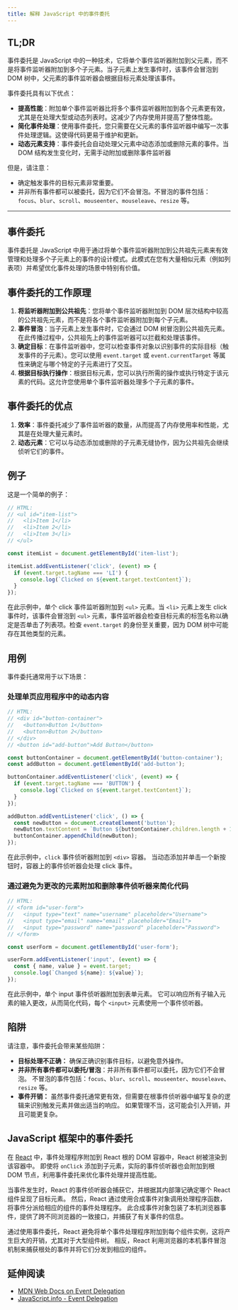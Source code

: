 ```yaml
---
title: 解释 JavaScript 中的事件委托
---
```


## TL;DR

事件委托是 JavaScript 中的一种技术，它将单个事件监听器附加到父元素，而不是将事件监听器附加到多个子元素。当子元素上发生事件时，该事件会冒泡到 DOM 树中，父元素的事件监听器会根据目标元素处理该事件。

事件委托具有以下优点：

* **提高性能**：附加单个事件监听器比将多个事件监听器附加到各个元素更有效，尤其是在处理大型或动态列表时。这减少了内存使用并提高了整体性能。
* **简化事件处理**：使用事件委托，您只需要在父元素的事件监听器中编写一次事件处理逻辑。这使得代码更易于维护和更新。
* **动态元素支持**：事件委托会自动处理父元素中动态添加或删除元素的事件。当 DOM 结构发生变化时，无需手动附加或删除事件监听器

但是，请注意：

* 确定触发事件的目标元素非常重要。
* 并非所有事件都可以被委托，因为它们不会冒泡。不冒泡的事件包括：`focus`、`blur`、`scroll`、`mouseenter`、`mouseleave`、`resize` 等。

***

## 事件委托

事件委托是 JavaScript 中用于通过将单个事件监听器附加到公共祖先元素来有效管理和处理多个子元素上的事件的设计模式。此模式在您有大量相似元素（例如列表项）并希望优化事件处理的场景中特别有价值。

## 事件委托的工作原理

1. **将监听器附加到公共祖先**：您将单个事件监听器附加到 DOM 层次结构中较高的公共祖先元素，而不是将各个事件监听器附加到每个子元素。
2. **事件冒泡**：当子元素上发生事件时，它会通过 DOM 树冒泡到公共祖先元素。在此传播过程中，公共祖先上的事件监听器可以拦截和处理该事件。
3. **确定目标**：在事件监听器中，您可以检查事件对象以识别事件的实际目标（触发事件的子元素）。您可以使用 `event.target` 或 `event.currentTarget` 等属性来确定与哪个特定的子元素进行了交互。
4. **根据目标执行操作**：根据目标元素，您可以执行所需的操作或执行特定于该元素的代码。这允许您使用单个事件监听器处理多个子元素的事件。

## 事件委托的优点

1. **效率**：事件委托减少了事件监听器的数量，从而提高了内存使用率和性能，尤其是在处理大量元素时。
2. **动态元素**：它可以与动态添加或删除的子元素无缝协作，因为公共祖先会继续侦听它们的事件。

## 例子

这是一个简单的例子：

```js
// HTML:
// <ul id="item-list">
//   <li>Item 1</li>
//   <li>Item 2</li>
//   <li>Item 3</li>
// </ul>

const itemList = document.getElementById('item-list');

itemList.addEventListener('click', (event) => {
  if (event.target.tagName === 'LI') {
    console.log(`Clicked on ${event.target.textContent}`);
  }
});
```

在此示例中，单个 click 事件监听器附加到 `<ul>` 元素。当 `<li>` 元素上发生 click 事件时，该事件会冒泡到 `<ul>` 元素，事件监听器会检查目标元素的标签名称以确定是否单击了列表项。检查 `event.target` 的身份至关重要，因为 DOM 树中可能存在其他类型的元素。

## 用例

事件委托通常用于以下场景：

### 处理单页应用程序中的动态内容

```js
// HTML:
// <div id="button-container">
//   <button>Button 1</button>
//   <button>Button 2</button>
// </div>
// <button id="add-button">Add Button</button>

const buttonContainer = document.getElementById('button-container');
const addButton = document.getElementById('add-button');

buttonContainer.addEventListener('click', (event) => {
  if (event.target.tagName === 'BUTTON') {
    console.log(`Clicked on ${event.target.textContent}`);
  }
});

addButton.addEventListener('click', () => {
  const newButton = document.createElement('button');
  newButton.textContent = `Button ${buttonContainer.children.length + 1}`;
  buttonContainer.appendChild(newButton);
});
```

在此示例中，`click` 事件侦听器附加到 `<div>` 容器。 当动态添加并单击一个新按钮时，容器上的事件侦听器会处理 click 事件。

### 通过避免为更改的元素附加和删除事件侦听器来简化代码

```js
// HTML:
// <form id="user-form">
//   <input type="text" name="username" placeholder="Username">
//   <input type="email" name="email" placeholder="Email">
//   <input type="password" name="password" placeholder="Password">
// </form>

const userForm = document.getElementById('user-form');

userForm.addEventListener('input', (event) => {
  const { name, value } = event.target;
  console.log(`Changed ${name}: ${value}`);
});
```

在此示例中，单个 input 事件侦听器附加到表单元素。 它可以响应所有子输入元素的输入更改，从而简化代码，每个 `<input>` 元素使用一个事件侦听器。

## 陷阱

请注意，事件委托会带来某些陷阱：

* **目标处理不正确：** 确保正确识别事件目标，以避免意外操作。
* **并非所有事件都可以委托/冒泡**：并非所有事件都可以委托，因为它们不会冒泡。 不冒泡的事件包括：`focus`、`blur`、`scroll`、`mouseenter`、`mouseleave`、`resize` 等。
* **事件开销：** 虽然事件委托通常更有效，但需要在根事件侦听器中编写复杂的逻辑来识别触发元素并做出适当的响应。 如果管理不当，这可能会引入开销，并且可能更复杂。

## JavaScript 框架中的事件委托

在 [React](https://react.dev/) 中，事件处理程序附加到 React 根的 DOM 容器中，React 树被渲染到该容器中。 即使将 `onClick` 添加到子元素，实际的事件侦听器也会附加到根 DOM 节点，利用事件委托来优化事件处理并提高性能。

当事件发生时，React 的事件侦听器会捕获它，并根据其内部簿记确定哪个 React 组件呈现了目标元素。 然后，React 通过使用合成事件对象调用处理程序函数，将事件分派给相应的组件的事件处理程序。 此合成事件对象包装了本机浏览器事件，提供了跨不同浏览器的一致接口，并捕获了有关事件的信息。

通过使用事件委托，React 避免将单个事件处理程序附加到每个组件实例，这将产生巨大的开销，尤其对于大型组件树。 相反，React 利用浏览器的本机事件冒泡机制来捕获根处的事件并将它们分发到相应的组件。

## 延伸阅读

* [MDN Web Docs on Event Delegation](https://developer.mozilla.org/en-US/docs/Learn/JavaScript/Building_blocks/Events#event_delegation)
* [JavaScript.info - Event Delegation](https://javascript.info/event-delegation)
